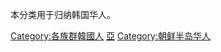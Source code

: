 本分类用于归纳韩国华人。

[[Category:各族群韓國人‎|Category:各族群韓國人‎]]
[[Category:各国华人|亞]]
[[Category:朝鲜半岛华人|Category:朝鲜半岛华人]]